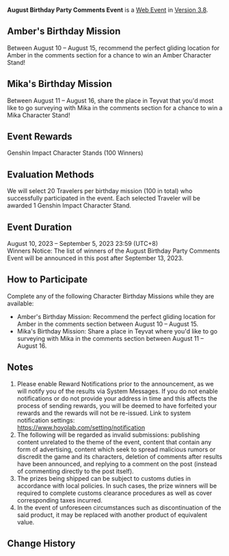 {{Event
|name              = August Birthday Party Comments Event
|image             = Birthday Wishes 2023-08-10.png
|type              = Web
|group             = Submission
|time_known        = yes
|time_start        = 2023-08-10 12:00:00
|time_start_offset = GMT+8
|time_end          = 2023-09-05 23:59:59
|time_end_offset   = GMT+8
|link              = https://www.hoyolab.com/article/20765790
}}
{{Description|The August Birthday Party event has begun! There are a total of 5 characters celebrating their birthdays this month: Amber, Mika, Faruzan, Ningguang, and Mona!<br>On characters' birthdays, yours truly will post a mission here related to the birthday character. Travelers that complete the mission according to the requirements will have a chance to win a merchandise prize!}}
'''August Birthday Party Comments Event''' is a [[Web Event]] in [[Version 3.8]].

==Amber's Birthday Mission==
Between August 10 – August 15, recommend the perfect gliding location for Amber in the comments section for a chance to win an Amber Character Stand!

==Mika's Birthday Mission==
Between August 11 – August 16, share the place in Teyvat that you'd most like to go surveying with Mika in the comments section for a chance to win a Mika Character Stand!

==Event Rewards==
Genshin Impact Character Stands (100 Winners)

==Evaluation Methods==
We will select 20 Travelers per birthday mission (100 in total) who successfully participated in the event. Each selected Traveler will be awarded 1 Genshin Impact Character Stand.

==Event Duration==
August 10, 2023 – September 5, 2023 23:59 (UTC+8)<br>
Winners Notice: The list of winners of the August Birthday Party Comments Event will be announced in this post after September 13, 2023.

==How to Participate==
Complete any of the following Character Birthday Missions while they are available:
* Amber's Birthday Mission: Recommend the perfect gliding location for Amber in the comments section between August 10 – August 15.
* Mika's Birthday Mission: Share a place in Teyvat where you'd like to go surveying with Mika in the comments section between August 11 – August 16.

==Notes==
# Please enable Reward Notifications prior to the announcement, as we will notify you of the results via System Messages. If you do not enable notifications or do not provide your address in time and this affects the process of sending rewards, you will be deemed to have forfeited your rewards and the rewards will not be re-issued. Link to system notification settings:<br>https://www.hoyolab.com/setting/notification
# The following will be regarded as invalid submissions: publishing content unrelated to the theme of the event, content that contain any form of advertising, content which seek to spread malicious rumors or discredit the game and its characters, deletion of comments after results have been announced, and replying to a comment on the post (instead of commenting directly to the post itself).
# The prizes being shipped can be subject to customs duties in accordance with local policies. In such cases, the prize winners will be required to complete customs clearance procedures as well as cover corresponding taxes incurred.
# In the event of unforeseen circumstances such as discontinuation of the said product, it may be replaced with another product of equivalent value.

==Change History==
{{Change History|3.8}}